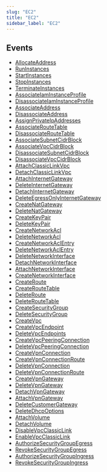 ```yaml
---
slug: "EC2"
title: "EC2"
sidebar_label: "EC2"
---
```


## Events

- [AllocateAddress](/aws/threats/ec2/rules/allocateaddress)
- [RunInstances](/aws/threats/ec2/rules/runinstances)
- [StartInstances](/aws/threats/ec2/rules/startinstances)
- [StopInstances](/aws/threats/ec2/rules/stopinstances)
- [TerminateInstances](/aws/threats/ec2/rules/terminateinstances)
- [AssociateIamInstanceProfile](/aws/threats/ec2/rules/associateiaminstanceprofile)
- [DisassociateIamInstanceProfile](/aws/threats/ec2/rules/disassociateiaminstanceprofile)
- [AssociateAddress](/aws/threats/ec2/rules/associateaddress)
- [DisassociateAddress](/aws/threats/ec2/rules/disassociateaddress)
- [AssignPrivateIpAddresses](/aws/threats/ec2/rules/assignprivateipaddresses)
- [AssociateRouteTable](/aws/threats/ec2/rules/associateroutetable)
- [DisassociateRouteTable](/aws/threats/ec2/rules/associateroutetable)
- [AssociateSubnetCidrBlock](/aws/threats/ec2/rules/allocateaddress)
- [AssociateVpcCidrBlock](/aws/threats/ec2/rules/associatesubnetcidrblock)
- [DisassociateSubnetCidrBlock](/aws/threats/ec2/rules/disassociatesubnetcidrblock)
- [DisassociateVpcCidrBlock](/aws/threats/ec2/rules/disassociatevpccidrblock)
- [AttachClassicLinkVpc](/aws/threats/ec2/rules/attachclassiclinkvpc)
- [DetachClassicLinkVpc](/aws/threats/ec2/rules/detachclassiclinkvpc)
- [AttachInternetGateway](/aws/threats/ec2/rules/attachinternetgateway)
- [DeleteInternetGateway](/aws/threats/ec2/rules/deleteinternetgateway)
- [DetachInternetGateway](/aws/threats/ec2/rules/detachinternetgateway)
- [DeleteEgressOnlyInternetGateway](/aws/threats/ec2/rules/deleteegressonlyinternetgateway)
- [CreateNatGateway](/aws/threats/ec2/rules/createnatgateway)
- [DeleteNatGateway](/aws/threats/ec2/rules/deletenatgateway)
- [CreateKeyPair](/aws/threats/ec2/rules/createkeypair)
- [DeleteKeyPair](/aws/threats/ec2/rules/deletekeypair)
- [CreateNetworkAcl](/aws/threats/ec2/rules/createnetworkacl)
- [DeleteNetworkAcl](/aws/threats/ec2/rules/deletenetworkacl)
- [CreateNetworkAclEntry](/aws/threats/ec2/rules/createnetworkaclentry)
- [DeleteNetworkAclEntry](/aws/threats/ec2/rules/deletenetworkaclentry)
- [DeleteNetworkInterface](/aws/threats/ec2/rules/deletenetworkinterface)
- [DetachNetworkInterface](/aws/threats/ec2/rules/detachnetworkinterface)
- [AttachNetworkInterface](/aws/threats/ec2/rules/attachnetworkinterface)
- [CreateNetworkInterface](/aws/threats/ec2/rules/createnetworkinterface)
- [CreateRoute](/aws/threats/ec2/rules/createroute)
- [CreateRouteTable](/aws/threats/ec2/rules/createroutetable)
- [DeleteRoute](/aws/threats/ec2/rules/deleteroute)
- [DeleteRouteTable](/aws/threats/ec2/rules/deleteroutetable)
- [CreateSecurityGroup](/aws/threats/ec2/rules/createsecuritygroup)
- [DeleteSecurityGroup](/aws/threats/ec2/rules/deletesecuritygroup)
- [CreateVpc](/aws/threats/ec2/rules/createvpc)
- [CreateVpcEndpoint](/aws/threats/ec2/rules/createvpcendpoint)
- [DeleteVpcEndpoints](/aws/threats/ec2/rules/deletevpcendpoints)
- [CreateVpcPeeringConnection](/aws/threats/ec2/rules/createvpcpeeringconnection)
- [DeleteVpcPeeringConnection](/aws/threats/ec2/rules/deletevpcpeeringconnection)
- [CreateVpnConnection](/aws/threats/ec2/rules/createvpnconnection)
- [CreateVpnConnectionRoute](/aws/threats/ec2/rules/createvpnconnectionroute)
- [DeleteVpnConnection](/aws/threats/ec2/rules/deletevpnconnection)
- [DeleteVpnConnectionRoute](/aws/threats/ec2/rules/deletevpnconnectionroute)
- [CreateVpnGateway](/aws/threats/ec2/rules/createvpngateway)
- [DeleteVpnGateway](/aws/threats/ec2/rules/deletevpngateway)
- [DetachVpnGateway](/aws/threats/ec2/rules/detachvpngateway)
- [AttachVpnGateway](/aws/threats/ec2/rules/attachvpngateway)
- [DeleteCustomerGateway](/aws/threats/ec2/rules/deletecustomergateway)
- [DeleteDhcpOptions](/aws/threats/ec2/rules/deletedhcpoptions)
- [AttachVolume](/aws/threats/ec2/rules/attachvolume)
- [DetachVolume](/aws/threats/ec2/rules/detachvolume)
- [DisableVpcClassicLink](/aws/threats/ec2/rules/disablevpcclassiclink)
- [EnableVpcClassicLink](/aws/threats/ec2/rules/enablevpcclassiclink)
- [AuthorizeSecurityGroupEgress](/aws/threats/ec2/rules/authorizesecuritygroupegress)
- [RevokeSecurityGroupEgress](/aws/threats/ec2/rules/revokesecuritygroupegress)
- [AuthorizeSecurityGroupIngress](/aws/threats/ec2/rules/authorizesecuritygroupingress)
- [RevokeSecurityGroupIngress](/aws/threats/ec2/rules/revokesecuritygroupingress)